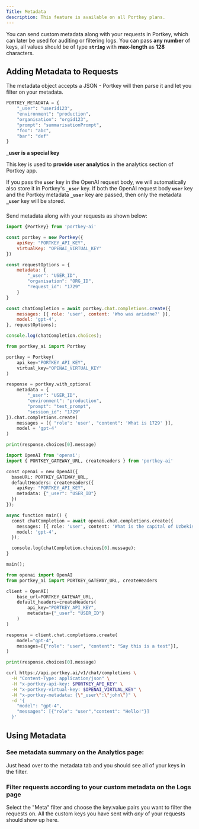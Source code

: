 ```yaml
---
Title: Metadata
description: This feature is available on all Portkey plans.
---
```



You can send custom metadata along with your requests in Portkey, which can later be used for auditing or filtering logs. You can pass **any number** of keys, all values should be of type  **`string`** with **max-length** as **128** characters.

## Adding Metadata to Requests

The metadata object accepts a JSON - Portkey will then parse it and let you filter on your metadata.

```python
PORTKEY_METADATA = {
    "_user": "userid123",
    "environment": "production",
    "organisation": "orgid123",
    "prompt": "summarisationPrompt",
    "foo": "abc",
    "bar": "def"
}
```
**_user is a special key**

This key is used to **provide user analytics** in the analytics section of Portkey app.

If you pass the **`user`** key in the OpenAI request body, we will automatically also store it in Portkey's **`_user`** key. If both the OpenAI request body **`user`** key and the Portkey metadata **`_user`** key are passed, then only the metadata **`_user`** key will be stored.

###

Send metadata along with your requests as shown below:

<Tabs>
  <Tab title="NodeJS">

```js
import {Portkey} from 'portkey-ai'

const portkey = new Portkey({
    apiKey: "PORTKEY_API_KEY",
    virtualKey: "OPENAI_VIRTUAL_KEY"
})

const requestOptions = {
    metadata: {
        "_user": "USER_ID",
        "organisation": "ORG_ID",
        "request_id": "1729"
    }
}

const chatCompletion = await portkey.chat.completions.create({
    messages: [{ role: 'user', content: 'Who was ariadne?' }],
    model: 'gpt-4',
}, requestOptions);

console.log(chatCompletion.choices);
```
  </Tab>
  <Tab title="Python">

```py
from portkey_ai import Portkey

portkey = Portkey(
    api_key="PORTKEY_API_KEY",
    virtual_key="OPENAI_VIRTUAL_KEY"
)

response = portkey.with_options(
    metadata = {
        "_user": "USER_ID",
        "environment": "production",
        "prompt": "test_prompt",
        "session_id": "1729"
}).chat.completions.create(
    messages = [{ "role": 'user', "content": 'What is 1729' }],
    model = 'gpt-4'
)

print(response.choices[0].message)
```
  </Tab>
  <Tab title="OpenAI NodeJS">

```py
import OpenAI from 'openai';
import { PORTKEY_GATEWAY_URL, createHeaders } from 'portkey-ai'

const openai = new OpenAI({
  baseURL: PORTKEY_GATEWAY_URL,
  defaultHeaders: createHeaders({
    apiKey: "PORTKEY_API_KEY",
    metadata: {"_user": "USER_ID"}
  })
});

async function main() {
  const chatCompletion = await openai.chat.completions.create({
    messages: [{ role: 'user', content: 'What is the capital of Uzbekistan?' }],
    model: 'gpt-4',
  });

  console.log(chatCompletion.choices[0].message);
}

main();
```
  </Tab>
  <Tab title="OpenAI Python">

```py
from openai import OpenAI
from portkey_ai import PORTKEY_GATEWAY_URL, createHeaders

client = OpenAI(
    base_url=PORTKEY_GATEWAY_URL,
    default_headers=createHeaders(
        api_key="PORTKEY_API_KEY",
        metadata={"_user": "USER_ID"}
    )
)

response = client.chat.completions.create(
    model="gpt-4",
    messages=[{"role": "user", "content": "Say this is a test"}],
)

print(response.choices[0].message)
```
  </Tab>
  <Tab title="REST API">

```sh
curl https://api.portkey.ai/v1/chat/completions \
  -H "Content-Type: application/json" \
  -H "x-portkey-api-key: $PORTKEY_API_KEY" \
  -H "x-portkey-virtual-key: $OPENAI_VIRTUAL_KEY" \
  -H "x-portkey-metadata: {\"_user\":\"john\"}" \
  -d '{
    "model": "gpt-4",
    "messages": [{"role": "user","content": "Hello!"}]
  }'
```
  </Tab>
</Tabs>

## Using Metadata

### See metadata summary on the Analytics page:

Just head over to the metadata tab and you should see all of your keys in the filter.

### Filter requests according to your custom metadata on the Logs page

Select the "Meta" filter and choose the key:value pairs you want to filter the requests on. All the custom keys you have sent with _any_ of your requests should show up here.
